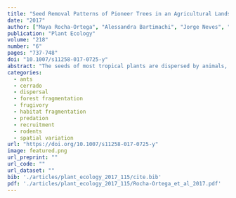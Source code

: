 ```yaml
---
title: "Seed Removal Patterns of Pioneer Trees in an Agricultural Landscape"
date: "2017"
author: ["Maya Rocha-Ortega", "Alessandra Bartimachi", "Jorge Neves", "Emilio M. Bruna", "Heraldo L. Vasconcelos"]
publication: "Plant Ecology"
volume: "218"
number: "6"
pages: "737-748"
doi: "10.1007/s11258-017-0725-y"
abstract: "The seeds of most tropical plants are dispersed by animals, many of which also act as seed predators. Shifts in animal community composition, such as those driven by the clearing of native vegetation, are therefore likely to drive changes in plant recruitment. We used manipulative experiments excluding ants, small rodents, and birds to quantify the relative impacts of these granivores on animal-dispersed pioneer trees (ADPT) in fragments of savanna vegetation and adjacent soy plantations in Brazil’s Cerrado. We found that ants were the main consumers of ADPT seeds, that the rates of seed removal varied with seed size, and that removal rates were higher in savanna fragments than in soy plantations. However, we also found significant interactions between habitat type, seed species, and the type of seed predator being excluded. Our results underscore how challenging it can be to predict the influence of human disturbances on the interactions between plant and animal communities. Because ants, rodents, and birds are Cerrado’s the main seed dispersers and granivores, seedling recruitment in Cerrado landscape mosaics will depend on how these distinct but related processes are each influenced by species-specific patterns of seed size and seed abundance."
categories: 
  - ants
  - cerrado
  - dispersal
  - forest fragmentation
  - frugivory
  - habitat fragmentation
  - predation
  - recruitment
  - rodents
  - spatial variation
url: "https://doi.org/10.1007/s11258-017-0725-y"
image: featured.png
url_preprint: ""
url_code: ""
url_dataset: ""
bib: './articles/plant_ecology_2017_115/cite.bib'
pdf: './articles/plant_ecology_2017_115/Rocha-Ortega_et_al_2017.pdf'
---
```


